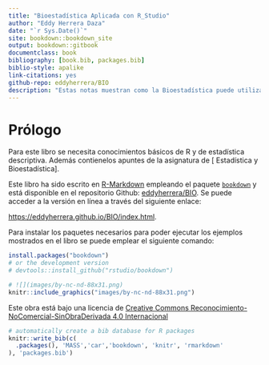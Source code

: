 ```yaml
--- 
title: "Bioestadística Aplicada con R_Studio"
author: "Eddy Herrera Daza"
date: "`r Sys.Date()`"
site: bookdown::bookdown_site
output: bookdown::gitbook
documentclass: book
bibliography: [book.bib, packages.bib]
biblio-style: apalike
link-citations: yes
github-repo: eddyherrera/BIO
description: "Estas notas muestran como la Bioestadística puede utilizar para las investigaciones en diferentes campos de la ciencia."
---
```


# Prólogo {-}

Para este libro se necesita conocimientos básicos de R y de estadística descriptiva. Además contienelos apuntes de la asignatura de [ Estadística y Bioestadística].  

Este libro ha sido escrito en [R-Markdown](http://rmarkdown.rstudio.com) empleando el paquete [`bookdown`](https://bookdown.org/yihui/bookdown/)  y está disponible en el repositorio Github: [eddyherrera/BIO](https://github.com/eddyherrera/BIO). 
Se puede acceder a la versión en línea a través del siguiente enlace:

<https://eddyherrera.github.io/BIO/index.html>.

Para instalar los paquetes necesarios para poder ejecutar los ejemplos mostrados en el libro se puede emplear el siguiente comando: 

```r
install.packages("bookdown")
# or the development version
# devtools::install_github("rstudio/bookdown")
```


```r
# ![](images/by-nc-nd-88x31.png)
knitr::include_graphics("images/by-nc-nd-88x31.png")
```

Este obra está bajo una licencia de [Creative Commons Reconocimiento-NoComercial-SinObraDerivada 4.0 Internacional](https://creativecommons.org/licenses/by-nc-nd/4.0/deed.es_ES) 

```r
# automatically create a bib database for R packages
knitr::write_bib(c(
  .packages(), 'MASS','car','bookdown', 'knitr', 'rmarkdown'
), 'packages.bib')
```
